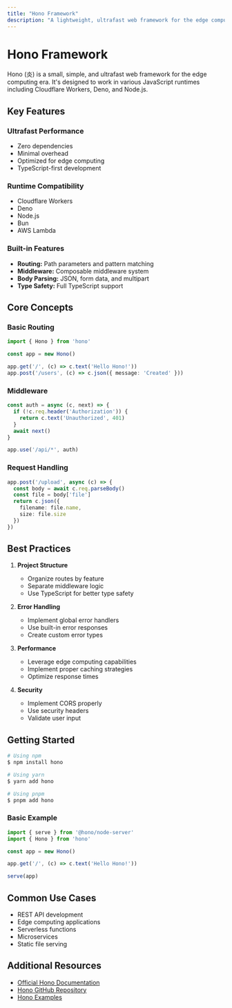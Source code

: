 ```yaml
---
title: "Hono Framework"
description: "A lightweight, ultrafast web framework for the edge computing era."
---
```


# Hono Framework

Hono (炎) is a small, simple, and ultrafast web framework for the edge computing era. It's designed to work in various JavaScript runtimes including Cloudflare Workers, Deno, and Node.js.

## Key Features

### Ultrafast Performance
- Zero dependencies
- Minimal overhead
- Optimized for edge computing
- TypeScript-first development

### Runtime Compatibility
- Cloudflare Workers
- Deno
- Node.js
- Bun
- AWS Lambda

### Built-in Features
- **Routing:** Path parameters and pattern matching
- **Middleware:** Composable middleware system
- **Body Parsing:** JSON, form data, and multipart
- **Type Safety:** Full TypeScript support

## Core Concepts

### Basic Routing
```typescript
import { Hono } from 'hono'

const app = new Hono()

app.get('/', (c) => c.text('Hello Hono!'))
app.post('/users', (c) => c.json({ message: 'Created' }))
```

### Middleware
```typescript
const auth = async (c, next) => {
  if (!c.req.header('Authorization')) {
    return c.text('Unauthorized', 401)
  }
  await next()
}

app.use('/api/*', auth)
```

### Request Handling
```typescript
app.post('/upload', async (c) => {
  const body = await c.req.parseBody()
  const file = body['file']
  return c.json({
    filename: file.name,
    size: file.size
  })
})
```

## Best Practices

1. **Project Structure**
   - Organize routes by feature
   - Separate middleware logic
   - Use TypeScript for better type safety

2. **Error Handling**
   - Implement global error handlers
   - Use built-in error responses
   - Create custom error types

3. **Performance**
   - Leverage edge computing capabilities
   - Implement proper caching strategies
   - Optimize response times

4. **Security**
   - Implement CORS properly
   - Use security headers
   - Validate user input

## Getting Started

```bash
# Using npm
$ npm install hono

# Using yarn
$ yarn add hono

# Using pnpm
$ pnpm add hono
```

### Basic Example
```typescript
import { serve } from '@hono/node-server'
import { Hono } from 'hono'

const app = new Hono()

app.get('/', (c) => c.text('Hello Hono!'))

serve(app)
```

## Common Use Cases

- REST API development
- Edge computing applications
- Serverless functions
- Microservices
- Static file serving

## Additional Resources

- [Official Hono Documentation](https://hono.dev)
- [Hono GitHub Repository](https://github.com/honojs/hono)
- [Hono Examples](https://github.com/honojs/examples)
